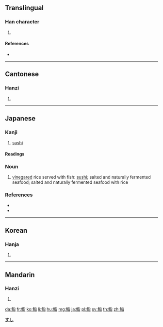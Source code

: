 {{character info/new}}
==Translingual==

===Han character===
{{Han char|rn=195|rad=魚|as=06|sn=17|four=21361|canj=NFPA}}

# {{defn|Han|sort=魚06}}

====References====
* {{Han ref|kx=1469.170|dkj=46123|dj=2002.150|hdz=74687.180|uh=9BA8|ud=39848|bh=EF6B|bd=61291}}

----

==Cantonese==

===Hanzi===
{{yue-hanzi|jyut=kei4|y=kei4}}

# {{defn|lang=yue|sort=魚06}}

----

==Japanese==

===Kanji===
{{ja-kanji|grade=uc|rs=魚06}}

# [[sushi]]

====Readings====
{{ja-readings
|goon=[[ぎ]] (gi)
|kanon=[[き]] (ki)
|kanyoon=[[し]] (shi)
|kun=[[すし]] (sushi)
}}

===Noun===
{{ja-noun|すし}}

# {{alternative spelling of|lang=ja|sort=すし|寿司|dot=:}} [[vinegared]] rice served with fish: [[sushi]]; salted and naturally fermented seafood; salted and naturally fermented seafood with rice

===References===
* {{R:Nippo Jisho}}
* {{R:Wamyō Ruijushō}}

[[Category:ja:Foods|すし]]

----

==Korean==

===Hanja===
{{ko-hanja|hangeul=[[지]]|eumhun=|rv=ji|mr=chi|y=ci}}

# {{defn|lang=ko|sort=魚06}}

----

==Mandarin==

===Hanzi===
{{cmn-hanzi|pin=[[qí]] ([[qi2]]), [[yì]] ([[yi4]]), [[zhī]] ([[zhi1]])|wg=ch'i<sup>2</sup>, i<sup>4</sup>, chih<sup>1</sup>}}

# {{defn|lang=cmn|sort=魚06}}

[[da:鮨]]
[[fr:鮨]]
[[ko:鮨]]
[[li:鮨]]
[[hu:鮨]]
[[mg:鮨]]
[[ja:鮨]]
[[pl:鮨]]
[[sv:鮨]]
[[th:鮨]]
[[zh:鮨]]